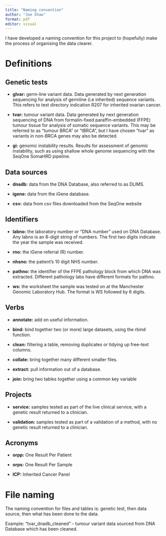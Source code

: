 ```yaml
---
title: "Naming convention"
author: "Joe Shaw"
format: pdf
editor: visual
---
```


I have developed a naming convention for this project to (hopefully) make the process of organising the data clearer.

# Definitions

## **Genetic tests**

-   **glvar:** germ-line variant data.
    Data generated by next generation sequencing for analysis of germline (i.e inherited) sequence variants.
    This refers to test directory indication R207 for inherited ovarian cancer.

-   **tvar:** tumour variant data.
    Data generated by next generation sequencing of DNA from formalin-fixed paraffin-embedded (FFPE) tumour tissue for analysis of somatic sequence variants.
    This may be referred to as "tumour BRCA" or "tBRCA", but I have chosen "tvar" as variants in non-BRCA genes may also be detected.

-   **gi:** genomic instability results.
    Results for assessment of genomic instability, such as using shallow whole genome sequencing with the SeqOne SomaHRD pipeline.

## **Data sources**

-   **dnadb:** data from the DNA Database, also referred to as DLIMS.

-   **igene:** data from the iGene database.

-   **csv:** data from csv files downloaded from the SeqOne website

## **Identifiers**

-   **labno:** the laboratory number or "DNA number" used on DNA Database.
    Any labno is an 8-digit string of numbers.
    The first two digits indicate the year the sample was received.

-   **rno:** the iGene referral (R) number.

-   **nhsno:** the patient's 10 digit NHS number.

-   **pathno:** the identifier of the FFPE pathology block from which DNA was extracted.
    Different pathology labs have different formats for pathno.

-   **ws:** the worksheet the sample was tested on at the Manchester Genomic Laboratory Hub.
    The format is WS followed by 6 digits.

## **Verbs**

-   **annotate:** add on useful information.

-   **bind:** bind together two (or more) large datasets, using the rbind function.

-   **clean:** filtering a table, removing duplicates or tidying up free-text columns.

-   **collate:** bring together many different smaller files.

-   **extract:** pull information out of a database.

-   **join:** bring two tables together using a common key variable

## Projects

-   **service:** samples tested as part of the live clinical service, with a genetic result returned to a clinician.

-   **validation:** samples tested as part of a validation of a method, with no genetic result returned to a clinician.

## **Acronyms**

-   **orpp:** One Result Per Patient

-   **orps:** One Result Per Sample

-   **ICP:** Inherited Cancer Panel

# File naming

The naming convention for files and tables is: genetic test, then data source, then what has been done to the data.

Example: "tvar_dnadb_cleaned" - tumour variant data sourced from DNA Database which has been cleaned.
